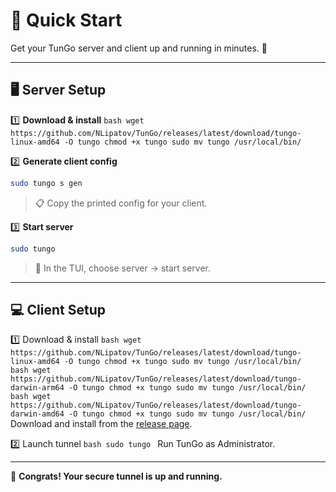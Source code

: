 
# 🚀 Quick Start

Get your TunGo server and client up and running in minutes. 🎉

---

## 🖥️ Server Setup

1️⃣ **Download & install**
   <Tabs>
     <TabItem value="linux" label="Linux amd64" default>
     ```bash
     wget https://github.com/NLipatov/TunGo/releases/latest/download/tungo-linux-amd64 -O tungo
     chmod +x tungo
     sudo mv tungo /usr/local/bin/
     ```
     </TabItem>
   </Tabs>

2️⃣ **Generate client config**
   ```bash
   sudo tungo s gen
   ```
   > 📋 Copy the printed config for your client.

3️⃣ **Start server**
   ```bash
   sudo tungo
   ```
   > 🔧 In the TUI, choose server → start server.

---

## 💻 Client Setup

1️⃣ Download & install
   <Tabs>
     <TabItem value="linux" label="Linux amd64" default>
     ```bash
     wget https://github.com/NLipatov/TunGo/releases/latest/download/tungo-linux-amd64 -O tungo
     chmod +x tungo
     sudo mv tungo /usr/local/bin/
     ```
     </TabItem>
     <TabItem value="macos-arm" label="macOS arm64">
     ```bash
     wget https://github.com/NLipatov/TunGo/releases/latest/download/tungo-darwin-arm64 -O tungo
     chmod +x tungo
     sudo mv tungo /usr/local/bin/
     ```
     </TabItem>
     <TabItem value="macos-intel" label="macOS amd64">
     ```bash
     wget https://github.com/NLipatov/TunGo/releases/latest/download/tungo-darwin-amd64 -O tungo
     chmod +x tungo
     sudo mv tungo /usr/local/bin/
     ```
     </TabItem>
     <TabItem value="windows" label="Windows amd64">
     Download and install from the [release page](https://github.com/NLipatov/TunGo/releases).
     </TabItem>
   </Tabs>

2️⃣ Launch tunnel
   <Tabs>
     <TabItem value="unix" label="Linux/macOS" default>
     ```bash
     sudo tungo
     ```
     </TabItem>
     <TabItem value="windows" label="Windows">
     Run TunGo as Administrator.
     </TabItem>
   </Tabs>

---

🎉 **Congrats! Your secure tunnel is up and running.**

